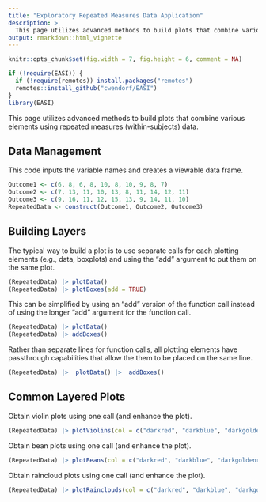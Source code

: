 ```yaml
---
title: "Exploratory Repeated Measures Data Application"
description: >
  This page utilizes advanced methods to build plots that combine various elements using repeated measures (within-subjects) data.
output: rmarkdown::html_vignette
---
```


```r
knitr::opts_chunk$set(fig.width = 7, fig.height = 6, comment = NA)
```

```r
if (!require(EASI)) {
  if (!require(remotes)) install.packages("remotes")
  remotes::install_github("cwendorf/EASI")
}
library(EASI)
```

This page utilizes advanced methods to build plots that combine various elements using repeated measures (within-subjects) data.

## Data Management

This code inputs the variable names and creates a viewable data frame.
```r
Outcome1 <- c(6, 8, 6, 8, 10, 8, 10, 9, 8, 7)
Outcome2 <- c(7, 13, 11, 10, 13, 8, 11, 14, 12, 11)
Outcome3 <- c(9, 16, 11, 12, 15, 13, 9, 14, 11, 10)
RepeatedData <- construct(Outcome1, Outcome2, Outcome3)
```

## Building Layers

The typical way to build a plot is to use separate calls for each plotting elements (e.g., data, boxplots) and using the "add" argument to put them on the same plot.
```r
(RepeatedData) |> plotData()
(RepeatedData) |> plotBoxes(add = TRUE)
```

This can be simplified by using an "add" version of the function call instead of using the longer "add" argument for the function call.
```r
(RepeatedData) |> plotData()
(RepeatedData) |> addBoxes()
```

Rather than separate lines for function calls, all plotting elements have passthrough capabilities that allow the them to be placed on the same line.
```r
(RepeatedData) |>  plotData() |>  addBoxes()
```

## Common Layered Plots

Obtain violin plots using one call (and enhance the plot).
```r
(RepeatedData) |> plotViolins(col = c("darkred", "darkblue", "darkgoldenrod"))
```

Obtain bean plots using one call (and enhance the plot).
```r
(RepeatedData) |> plotBeans(col = c("darkred", "darkblue", "darkgoldenrod"))
```

Obtain raincloud plots using one call (and enhance the plot).
```r
(RepeatedData) |> plotRainclouds(col = c("darkred", "darkblue", "darkgoldenrod"))
```

